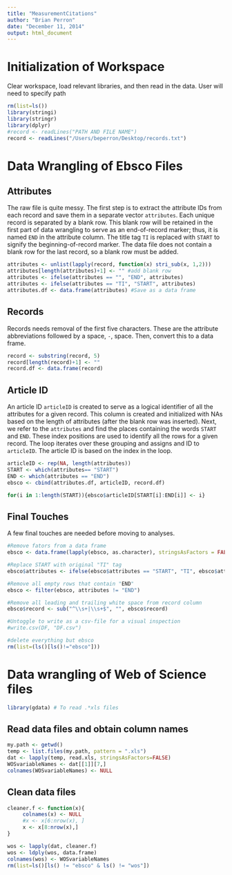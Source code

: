 ```yaml
---
title: "MeasurementCitations"
author: "Brian Perron"
date: "December 11, 2014"
output: html_document
---
```


# Initialization of Workspace

Clear workspace, load relevant libraries, and then read in the data.  User will need to specify path

```r
rm(list=ls())
library(stringi)
library(stringr)
library(dplyr)
#record <- readLines("PATH AND FILE NAME")
record <- readLines("/Users/beperron/Desktop/records.txt")
```


# Data Wrangling of Ebsco Files

## Attributes
The raw file is quite messy.  The first step is to extract the attribute IDs from each record and save them in a separate vector `attributes`.  Each unique record is separated by a blank row.  This blank row will be retained in the first part of data wrangling to serve as an end-of-record marker; thus, it is named `END` in the attribute column. The title tag `TI` is replaced with `START` to signify the beginning-of-record marker.  The data file does not contain a blank row for the last record, so a blank row must be added.  

```r
attributes <- unlist(lapply(record, function(x) stri_sub(x, 1,2)))
attributes[length(attributes)+1] <- "" #add blank row
attributes <- ifelse(attributes == "", "END", attributes)
attributes <- ifelse(attributes == "TI", "START", attributes)
attributes.df <- data.frame(attributes) #Save as a data frame
```


## Records

Records needs removal of the first five characters.  These are the attribute abbreviations followed by a space, `-`, space.  Then, convert this to a data frame. 

```r
record <- substring(record, 5)
record[length(record)+1] <- ""
record.df <- data.frame(record)
```

## Article ID

An article ID `articleID` is created to serve as a logical identifier of all the attributes for a given record.  This column is created and initialized with NAs based on the length of attributes (after the blank row was inserted).   Next, we refer to the `attributes` and find the places containing the words `START` and `END`.   These index positions are used to identify all the rows for a given record.  The loop iterates over these grouping and assigns and ID to `articleID`.  The article ID is based on the index in the loop.   

```r
articleID <- rep(NA, length(attributes))
START <- which(attributes== "START")
END <- which(attributes == "END")
ebsco <- cbind(attributes.df, articleID, record.df)

for(i in 1:length(START)){ebsco$articleID[START[i]:END[i]] <- i}
```


## Final Touches

A few final touches are needed before moving to analyses.    

```r
#Remove fators from a data frame
ebsco <- data.frame(lapply(ebsco, as.character), stringsAsFactors = FALSE)

#Replace START with original "TI" tag
ebsco$attributes <- ifelse(ebsco$attributes == "START", "TI", ebsco$attributes)

#Remove all empty rows that contain "END"
ebsco <- filter(ebsco, attributes != "END")

#Remove all leading and trailing white space from record column
ebsco$record <- sub("^\\s+|\\s+$", "", ebsco$record)

#Untoggle to write as a csv-file for a visual inspection
#write.csv(DF, "DF.csv")

#delete everything but ebsco
rm(list=(ls()[ls()!="ebsco"])) 
```

# Data wrangling of Web of Science files

```r
library(gdata) # To read .*xls files
```

## Read data files and obtain column names

```r
my.path <- getwd()
temp <- list.files(my.path, pattern = ".xls")
dat <- lapply(temp, read.xls, stringsAsFactors=FALSE)
WOSvariableNames <- dat[[1]][7,]
colnames(WOSvariableNames) <- NULL
```

## Clean data files
```r
cleaner.f <- function(x){
     colnames(x) <- NULL
     #x <- x[6:nrow(x), ]
     x <- x[8:nrow(x),]
}

wos <- lapply(dat, cleaner.f)
wos <- ldply(wos, data.frame)
colnames(wos) <- WOSvariableNames
rm(list=ls()[ls() != "ebsco" & ls() != "wos"])
```








